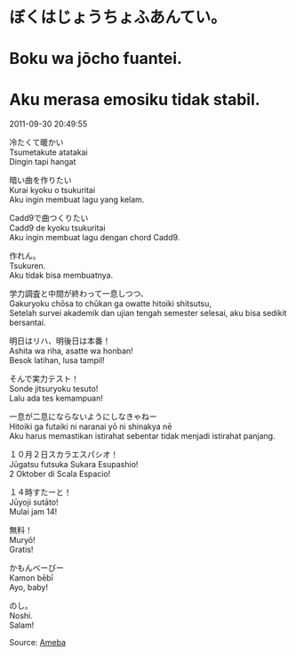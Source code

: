 # ぼくはじょうちょふあんてい。  
# Boku wa jōcho fuantei.  
# Aku merasa emosiku tidak stabil.  

2011-09-30 20:49:55  

冷たくて暖かい  
Tsumetakute atatakai  
Dingin tapi hangat  

暗い曲を作りたい  
Kurai kyoku o tsukuritai  
Aku ingin membuat lagu yang kelam.  

Cadd9で曲つくりたい  
Cadd9 de kyoku tsukuritai  
Aku ingin membuat lagu dengan chord Cadd9.  

作れん。  
Tsukuren.  
Aku tidak bisa membuatnya.  

学力調査と中間が終わって一息しつつ、  
Gakuryoku chōsa to chūkan ga owatte hitoiki shitsutsu,  
Setelah survei akademik dan ujian tengah semester selesai, aku bisa sedikit bersantai.  

明日はリハ、明後日は本番！  
Ashita wa riha, asatte wa honban!  
Besok latihan, lusa tampil!  

そんで実力テスト！  
Sonde jitsuryoku tesuto!  
Lalu ada tes kemampuan!  

一息が二息にならないようにしなきゃねー  
Hitoiki ga futaiki ni naranai yō ni shinakya nē  
Aku harus memastikan istirahat sebentar tidak menjadi istirahat panjang.  

１０月２日スカラエスパシオ！  
Jūgatsu futsuka Sukara Esupashio!  
2 Oktober di Scala Espacio!  

１４時すたーと！  
Jūyoji sutāto!  
Mulai jam 14!  

無料！  
Muryō!  
Gratis!  

かもんべーびー  
Kamon bēbī  
Ayo, baby!  

のし。  
Noshi.  
Salam!

Source: [Ameba](https://ameblo.jp/arihara6/entry-11034343910.html)